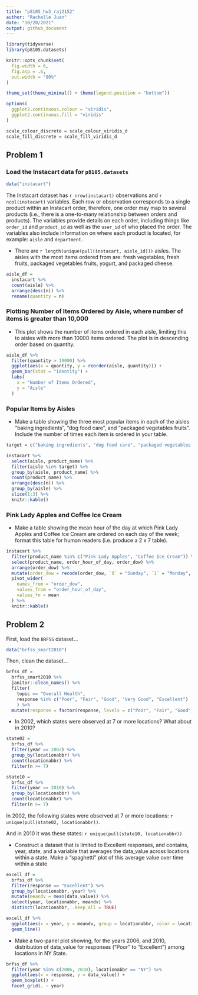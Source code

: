 ```yaml
---
title: "p8105_hw3_raj2152"
author: "Rachelle Juan"
date: "10/20/2021"
output: github_document
---
```


```r
library(tidyverse)
library(p8105.datasets)

knitr::opts_chunk$set(
  fig.width = 6,
  fig.asp = .6,
  out.width = "90%"
)

theme_set(theme_minimal() + theme(legend.position = "bottom"))

options(
  ggplot2.continuous.colour = "viridis",
  ggplot2.continuous.fill = "viridis"
)

scale_colour_discrete = scale_colour_viridis_d
scale_fill_discrete = scale_fill_viridis_d
```

## Problem 1

### Load the Instacart data for `p8105.datasets`
```r
data("instacart")
```

The Instacart dataset has `r nrow(instacart)` observations and `r ncol(instacart)` variables. Each row or observation corresponds to a single product within an Instacart order, therefore, one order may map to several products (i.e., there is a one-to-many relationship between orders and products). The variables provide details on each order, including things like `order_id` and `product_id` as well as the `user_id` of who placed the order. The variables also include information on where each product is located, for example: `aisle` and `department`.

* There are `r length(unique(pull(instacart, aisle_id)))` aisles. The aisles with the most items ordered from are: fresh vegetables, fresh fruits, packaged vegetables fruits, yogurt, and packaged cheese. 
```r
aisle_df = 
  instacart %>%
  count(aisle) %>% 
  arrange(desc(n)) %>%
  rename(quantity = n)
```

### Plotting Number of Items Ordered by Aisle, where number of items is greater than 10,000
* This plot shows the number of items ordered in each aisle, limiting this to aisles with more than 10000 items ordered. The plot is in descending order based on quantity. 
```r
aisle_df %>% 
  filter(quantity > 10000) %>% 
  ggplot(aes(x = quantity, y = reorder(aisle, quantity))) +
  geom_bar(stat = "identity") +
  labs(
    x = "Number of Items Ordered",
    y = "Aisle"
  )
```

### Popular Items by Aisles
* Make a table showing the three most popular items in each of the aisles “baking ingredients”, “dog food care”, and “packaged vegetables fruits”. Include the number of times each item is ordered in your table.
```r
target = c("baking ingredients", "dog food care", "packaged vegetables fruits")

instacart %>% 
  select(aisle, product_name) %>% 
  filter(aisle %in% target) %>%
  group_by(aisle, product_name) %>% 
  count(product_name) %>% 
  arrange(desc(n)) %>% 
  group_by(aisle) %>% 
  slice(1:3) %>% 
  knitr::kable()
```

### Pink Lady Apples and Coffee Ice Cream
* Make a table showing the mean hour of the day at which Pink Lady Apples and Coffee Ice Cream are ordered on each day of the week; format this table for human readers (i.e. produce a 2 x 7 table). 
```r
instacart %>% 
  filter(product_name %in% c("Pink Lady Apples", "Coffee Ice Cream")) %>% 
  select(product_name, order_hour_of_day, order_dow) %>% 
  arrange(order_dow) %>% 
  mutate(order_dow = recode(order_dow, `0` = "Sunday", `1` = "Monday", `2` = "Tuesday", `3` = "Wednesday", `4` = "Thursday", `5` = "Friday", `6` = "Saturday")) %>% 
  pivot_wider(
    names_from = "order_dow",
    values_from = "order_hour_of_day",
    values_fn = mean
  ) %>% 
  knitr::kable()
```


## Problem 2

First, load the `BRFSS` dataset...
```r
data("brfss_smart2010")
```

Then, clean the dataset...
```r
brfss_df = 
  brfss_smart2010 %>% 
  janitor::clean_names() %>% 
  filter(
    topic == "Overall Health", 
    response %in% c("Poor", "Fair", "Good", "Very Good", "Excellent")
    ) %>% 
  mutate(response = factor(response, levels = c("Poor", "Fair", "Good", "Very Good", "Excellent"), ordered = TRUE))
```

* In 2002, which states were observed at 7 or more locations? What about in 2010?
```r
state02 = 
  brfss_df %>% 
  filter(year == 2002) %>% 
  group_by(locationabbr) %>% 
  count(locationabbr) %>% 
  filter(n >= 7)

state10 =
  brfss_df %>% 
  filter(year == 2010) %>% 
  group_by(locationabbr) %>% 
  count(locationabbr) %>% 
  filter(n >= 7)
```
In 2002, the following states were observed at 7 or more locations: `r unique(pull(state02, locationabbr))`.

And in 2010 it was these states: `r unique(pull(state10, locationabbr))`

* Construct a dataset that is limited to Excellent responses, and contains, year, state, and a variable that averages the data_value across locations within a state. Make a “spaghetti” plot of this average value over time within a state
```r
excell_df =
  brfss_df %>% 
  filter(response == "Excellent") %>% 
  group_by(locationabbr, year) %>% 
  mutate(meandv = mean(data_value)) %>% 
  select(year, locationabbr, meandv) %>% 
  distinct(locationabbr, .keep_all = TRUE)

excell_df %>% 
  ggplot(aes(x = year, y = meandv, group = locationabbr, color = locationabbr)) +
  geom_line()
```


* Make a two-panel plot showing, for the years 2006, and 2010, distribution of data_value for responses (“Poor” to “Excellent”) among locations in NY State.
```r
brfss_df %>% 
  filter(year %in% c(2006, 2010), locationabbr == "NY") %>% 
  ggplot(aes(x = response, y = data_value)) +
  geom_boxplot() +
  facet_grid(. ~ year)
```

